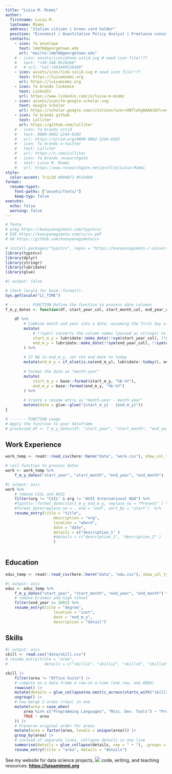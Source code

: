 ```yaml
---
title: "Luisa M. Mimmi"
author:
  firstname: Luisa M.
  lastname: Mimmi
  address: "Italian citizen | Green card holder"
  position: "Economist | Quantitative Policy Analyst | Freelance consultant"
  contacts:
    - icon: fa envelope
      text: lmm76@georgetown.edu
      url: "mailto:lmm76@georgetown.edu"
    # - icon: assets/icon/phone-solid.svg # need icon file!!??
    #   text: "+39-348-9528360"
    #   # url: "tel:+393489528360"
    - icon: assets/icon/link-solid.svg # need icon file!!??
      text: https://luisamimmi.org
      url: https://luisamimmi.org
    - icon: fa brands linkedin
      text: LinkedIn
      url: https://www.linkedin.com/in/luisa-m-mimmi
    - icon: assets/icon/fa-google-scholar.svg
      text: Google Scholar
      url: https://scholar.google.com/citations?user=OBYla5gAAAAJ&hl=en&oi=ao
    - icon: fa brands github
      text: Lulliter
      url: https://github.com/lulliter
    # - icon: fa brands orcid
    #   text: 0000-0002-2244-8282
    #   url: https://orcid.org/0000-0002-2244-8282
    # - icon: fa brands x-twitter
    #   text: Lulliter
    #   url: https://x.com/Lulliter
    # - icon: fa brands researchgate
    #   text: Luisa M. Mimmi
    #   url: https://www.researchgate.net/profile/Luisa-Mimmi
style:
  color-accent: 7c1c2d #004B72 #516db0
format:
  resume-typst:
    font-paths: ["assets/fonts/"]
    keep-typ: false
execute: 
  echo: false
  warning: false
---
```


```{=typst}
#align(center)[

  #set text(
    size: 11pt, 
    weight: "regular", 
    fill: rgb("#414141"), 
    style: "italic",
  )
    Economist with 20 years of international experience in development economics and quantitative policy analysis. Currently based in Italy, working as a freelance consultant for public and private entities, research institutes, and nonprofits. I help with data collection, analysis, modelling and visualization.\ 
    I also offer training on applied statistics, machine learning and reproducible research.
]
```


<!-- I am passionate about empirical research and leveraging data to inform evidence-based public policies. I also enjoy exploring programming languages and techniques for open and reproducible data analysis. -->


```r
# fonte 
# pckg https://kazuyanagimoto.com/typstcv/
# EXE https://kazuyanagimoto.com/cv/cv.pdf
# GH https://github.com/kazuyanagimoto/cv

# install.packages("typstcv", repos = "https://kazuyanagimoto.r-universe.dev")
library(typstcv)
library(dplyr)
library(stringr)
library(lubridate)
library(glue)
```

```r
#| output: false

# Check locale for base::format().
Sys.getlocale("LC_TIME")

# --------- FUNCTION Define the function to process date columns
f_m_y_dates <- function(df, start_year_col, start_month_col, end_year_col, end_month_col) {
	
	df %>%
		# Combine month and year into a date, assuming the first day of the month
		mutate(
			# !!sym() converts the column names (passed as strings) to symbols, allowing them to be used dynamically inside mutate().
			start_m_y = lubridate::make_date(!!sym(start_year_col), !!sym(start_month_col), 1),
			end_m_y = lubridate::make_date(!!sym(end_year_col), !!sym(end_month_col), 1) 
		) %>%
		
		# If NA in end_m_y, set the end date to today
		mutate(end_m_y = if_else(is.na(end_m_y), lubridate::today(), end_m_y)) %>%
		
		# Format the date as "month-year"
		mutate(
			start_m_y = base::format(start_m_y, "%b-%Y"),
			end_m_y = base::format(end_m_y, "%b-%Y")
		) %>%
		
		# Create a resume entry as "month-year - month-year"
		mutate(date = glue::glue("{start_m_y} - {end_m_y}"))
}

# ------- FUNCTION usage
# Apply the function to your dataframe
# processed_df <- f_m_y_dates(df, "start_year", "start_month", "end_year", "end_month")

```

## Work Experience

```r
work_temp <- readr::read_csv(here::here("data", "work.csv"), show_col_types = FALSE)

# call function to process dates
work <- work_temp %>% 
	f_m_y_dates("start_year", "start_month", "end_year", "end_month")
```

```r
#| output: asis
work %>% 
	# remove CSIL and AVSI
	filter(org != "CSIL" & org != "AVSI International NGO") %>%
	#typstcv::format_date(start_m_y_end_m_y, replace_na = "Present" ) %>% 
	#format_date(replace_na = , end = "end", sort_by = "start")  %>% 
	resume_entry(title = "title",
					 description = "org",
					 location = "where",
					 date = "date",
					 details = c("description_1" )
					 #details = c("description_1", "description_2" )
					 ) 
	
```
## Education

```r
educ_temp <- readr::read_csv(here::here("data", "edu.csv"), show_col_types = FALSE)
```

```r
#| output: asis
educ <- educ_temp %>% 
	f_m_y_dates("start_year", "start_month", "end_year", "end_month") %>% 
	# remove Erasmus and high school
	filter(end_year >= 2001) %>%
	resume_entry(title = "degree",
					 location = "inst",
					 date = "end_m_y",
					 description = "detail")
```

<!-- \newpage -->

<!-- ## Professional Skills -->

<!--  •	Strong critical thinking and **data analysis skills**, showcased in international contexts and across diverse sectors   -->
<!--  •	Demonstrated drive and resourcefulness in **leadership roles** for complex projects with multiple stakeholders   -->
<!--  •	Effective **communication skills**, proven by record of multilingual publications and public speaking for diverse audiences   -->
 

## Skills

```r
#| output: asis
skill <- read.csv("data/skill.csv") 
# resume_entry(title = "area",
# 				 details = c("skills1", "skills2", "skills3", "skills4"))

skill |>
	filter(area != "Office Suite") |>	
	# compute on a data frame a row-at-a-time (one row, one AREA)
	rowwise() |> 
	mutate(details = glue_collapse(na.omit(c_across(starts_with("skills"))), sep = " • ")) |> 
	ungroup() |>
	# now merge 2 areas (rows) in one 
	mutate(area = case_when(
		area %in% c("Programming Languages", "Misc. Dev. Tools") ~ "Programming & Development Tools",
		TRUE ~ area
	)) |> 
	# Preserve original order for areas 
	mutate(area = factor(area, levels = unique(area))) |>  
	group_by(area) |> 
	# instead of separate lines, collapse details in one line
	summarise(details = glue_collapse(details, sep = " • "), .groups = "drop") |> 
	resume_entry(title = "area", details = "details")
```

<!-- ## Peer-reviewed Publications -->

<!-- ```{r} -->
<!-- # Retrieve .bib and transform it into a data frame -->
<!-- peer_pub_temp <- RefManageR::ReadBib( -->
<!-- 	file = here::here("data", "Lula-MyPublication-Narrow.bib"), -->
<!-- 	.Encoding ="UTF-8")  %>% -->
<!-- 	base::as.data.frame() %>% -->
<!-- 	# filter articles  -->
<!-- 	dplyr::filter(bibtype == "Article") # %>%  -->
<!-- 	#mutate(url = if_else(is.na(url), url_preprint, url) ) -->

<!-- # Clean the date column and format it as "month-year" -->
<!-- peer_pub <- peer_pub_temp %>%  -->
<!-- 	mutate(parsed_date = case_when( -->
<!-- 		is.na(date) | date == "" ~ NA_Date_,  # Handle NA and empty strings -->
<!-- 		nchar(date) == 7 ~ ym(date),# For "yyyy-mm" format -->
<!-- 		nchar(date) == 10 ~ ymd(date),# For "yyyy-mm-dd" format -->
<!-- 		TRUE ~ NA_Date_))  %>%  -->
<!-- 	dplyr::arrange(desc(parsed_date)) %>% -->
<!-- 	# Format the parsed date as "month-year" -->
<!-- 	mutate(month_year = if_else(is.na(parsed_date), NA_character_, base::format(parsed_date, "%b-%Y")))  %>%  -->
<!-- 	# Apply the function to clean the "{{" and "}}" symbols from "title" and "author" columns -->
<!-- 	mutate(clean_title = gsub("\\{\\{", "", title),  # Remove "{{" -->
<!--          clean_title = gsub("\\}\\}", "", clean_title))  # Remove "}}" -->

<!-- ``` -->


<!-- ```{r} -->
<!-- #| output: asis -->
<!-- peer_pub |> -->
<!-- 	resume_entry(title = "clean_title", -->
<!-- 					 description = "author", -->
<!-- 					 location = "journaltitle", -->
<!-- 					 date =  "month_year" , -->
<!-- 					 details = "url") -->
<!-- ``` -->


<!-- ## Other publications and projects -->

<!-- + My [**Google Scholar profile**](https://scholar.google.com/citations?user=OBYla5gAAAAJ&hl=en&oi=ao) lists my publications and citations.  -->

::: {.block fill=luma(221) inset="8pt" radius="4pt" width="100%"}
See my website for data science projects, ![](assets/icon/r-project-brands-solid.svg){height=.9em} code, writing, and teaching resources: [**https://luisamimmi.org**](https://luisamimmi.org)
:::



<end-of-document>

<!-- ### Blog posts -->
<!-- ```{r} -->
<!-- # filter blogs -->
<!-- lula_blog <- RefManageR::ReadBib( -->
<!--   file = here::here("data", "Lula-MyPublication-Narrow.bib"), -->
<!--   .Encoding ="UTF-8")  %>% -->
<!--   as.data.frame() %>% -->
<!--   dplyr::filter(bibtype  == "Online")  %>%  -->
<!-- 	# Apply the function to clean the "{{" and "}}" symbols from "title" and "author" columns -->
<!-- 	mutate(clean_title = gsub("\\{\\{", "", title),  # Remove "{{" -->
<!--          clean_title = gsub("\\}\\}", "", clean_title))  # Remove "}}" -->
<!-- ``` -->

<!-- ```{r} -->
<!-- #| output: asis -->
<!-- lula_blog |> -->
<!-- 	resume_entry(title = "clean_title", -->
<!-- 					 location = "type", -->
<!-- 					 description = "author", -->
<!-- 					 date = "date", -->
<!-- 					 details = "url") -->
<!-- ``` -->


<!-- ## Conferences and Talks -->

<!-- ```{r} -->
<!-- # filter recent and.... -->
<!-- talks_temp <- RefManageR::ReadBib( -->
<!-- 	file = here::here("data", "Lula-MyTalks.bib"), -->
<!-- 	.Encoding ="UTF-8")  %>% -->
<!-- 	as.data.frame() %>%  -->
<!-- 	# Keep only portion of string before "/" in the "date" column [2018-09-05/2018-09-06] -->
<!-- 	mutate(date = stringr::str_extract(date, pattern = "^[^/]+")) %>%  -->
<!-- 	# Clean the date column and format it as "month-year" -->
<!-- 	mutate(parsed_date = case_when( -->
<!-- 		is.na(date) | date == "" ~ NA_Date_,  # Handle NA and empty strings -->
<!-- 		nchar(date) == 7 ~ ym(date),# For "yyyy-mm" format -->
<!-- 		nchar(date) == 10 ~ ymd(date),# For "yyyy-mm-dd" format -->
<!-- 		TRUE ~ NA_Date_))  %>%  -->
<!-- 	relocate(parsed_date, .after = date) %>% -->
<!-- 	dplyr::arrange(desc(parsed_date)) %>% -->
<!-- 	# Format the parsed date as "month-year" -->
<!-- 	mutate(month_year = if_else(is.na(parsed_date), NA_character_, base::format(parsed_date, "%b-%Y"))) %>%  -->
<!-- 	relocate(month_year, .after = date) %>%  -->
<!-- 	mutate(year = stringr::str_extract(date,pattern = "^.{1,4}"))   -->


<!-- # filter 2020 and after & use `month_year` for date -->
<!-- talks <- talks_temp %>% -->
<!-- 	dplyr::filter(year >2020 & type != "Invited Talk")  %>% -->
<!-- #mutate(url = if_else(is.na(url), url_preprint, url) ) %>% -->
<!-- 	# Apply the function to clean the "{{" and "}}" symbols from "title" and "author" columns -->
<!-- 	mutate(clean_title = gsub("\\{\\{", "", title),  # Remove "{{" -->
<!-- 			 clean_title = gsub("\\}\\}", "", clean_title),  # Remove "}}" -->
<!-- 			 clean_eventtitle = gsub("\\{\\{", "", eventtitle),  # Remove "{{" -->
<!-- 			 clean_eventtitle = gsub("\\}\\}", "", clean_eventtitle)   # Remove "}}" -->
<!-- 	) -->
<!-- ``` -->

<!-- ```{r} -->
<!-- #| output: asis -->

<!-- talks %>% -->
<!-- 	resume_entry(title = "clean_title", -->
<!-- 					 date = "month_year", -->
<!-- 					 description = "clean_eventtitle", -->
<!-- 					 location = "venue") -->
<!-- ``` -->
